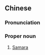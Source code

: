 {{also|萨马拉}}
==Chinese==
{{zh-forms|s=萨马拉|gloss=-}}

===Pronunciation===
{{zh-pron
|m=Sàmǎlā
|cat=pn
}}

===Proper noun===
{{zh-proper noun}}

# [[Samara]] {{gloss|city in Russia}}
